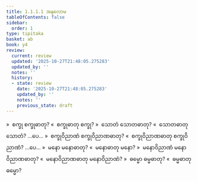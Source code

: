 ```yaml
---
title: 1.1.1.1 အနုလောမ
tableOfContents: false
sidebar:
  order: 1
type: tipitaka
basket: ab
book: y4
review:
  current: review
  updated: '2025-10-27T21:48:05.275283'
  updated_by: ''
  notes: ''
  history:
  - state: review
    date: '2025-10-27T21:48:05.275283'
    updated_by: ''
    notes: ''
    previous_state: draft
---
```



<ReviewStatus review={frontmatter.review} showDetails={true} />

<HypothesisAnnotation frontmatter={frontmatter} />

<DynamicBreadcrumb />

<Division number="2" book="y4" e="ch" v="33" p="195">

<Paragraph number="3" book="y4">
»  စက္ခု စက္ခုဓာတု?
</Paragraph>

<Paragraph number="4" book="y4">
«  စက္ခုဓာတု စက္ခု?
</Paragraph>

<Paragraph number="5" book="y4">
»  သောတံ သောတဓာတု?
</Paragraph>

<Paragraph number="6" book="y4">
«  သောတဓာတု သောတံ? …ပေ…
</Paragraph>

<Paragraph number="7" book="y4">
»  စက္ခုဝိညာဏံ စက္ခုဝိညာဏဓာတု?
</Paragraph>

<Paragraph number="8" book="y4">
«  စက္ခုဝိညာဏဓာတု စက္ခုဝိညာဏံ? …ပေ…
</Paragraph>

<Paragraph number="9" book="y4">
»  မနော မနောဓာတု?
</Paragraph>

<Paragraph number="10" book="y4">
«  မနောဓာတု မနော?
</Paragraph>

<Paragraph number="11" book="y4">
»  မနောဝိညာဏံ မနောဝိညာဏဓာတု?
</Paragraph>

<Paragraph number="12" book="y4">
«  မနောဝိညာဏဓာတု မနောဝိညာဏံ?
</Paragraph>

<Paragraph number="13" book="y4">
»  ဓမ္မော ဓမ္မဓာတု?
</Paragraph>

<Paragraph number="14" book="y4">
«  ဓမ္မဓာတု ဓမ္မော?
</Paragraph>
</Division>